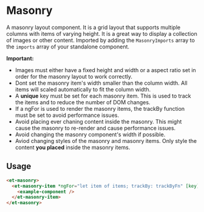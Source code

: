# Masonry

A masonry layout component. It is a grid layout that supports multiple columns with items of varying height. It is a great way to display a collection of images or other content.
Imported by adding the `MasonryImports` array to the `imports` array of your standalone component.

**Important:**

- Images must either have a fixed height and width or a aspect ratio set in order for the masonry layout to work correctly.
- Dont set the masonry item's width smaller than the column width. All items will scaled automatically to fit the column width.
- A **unique** key must be set for each masonry item. This is used to track the items and to reduce the number of DOM changes.
- If a ngFor is used to render the masonry items, the trackBy function must be set to avoid performance issues.
- Avoid placing ever chaning content inside the masonry. This might cause the masonry to re-render and cause performance issues.
- Avoid changing the masonry component's width if possible.
- Aviod changing styles of the masonry and masonry items. Only style the content **you placed** inside the masonry items.

## Usage

```html
<et-masonry>
  <et-masonry-item *ngFor="let item of items; trackBy: trackByFn" [key]="item.id">
    <example-component />
  </et-masonry-item>
</et-masonry>
```


<ArgsTable story={PRIMARY_STORY} />
